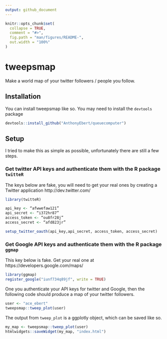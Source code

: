 ```yaml
---
output: github_document
---
```


<!-- README.md is generated from README.Rmd. Please edit that file -->

```r
knitr::opts_chunk$set(
  collapse = TRUE,
  comment = "#>",
  fig.path = "man/figures/README-",
  out.width = "100%"
)
```
# tweepsmap

<!-- badges: start -->
<!-- badges: end -->

Make a world map of your twitter followers / people you follow. 

## Installation

You can install tweepsmap like so. You may need to install the `devtools` package

``` r
devtools::install_github("AnthonyEbert/queuecomputer")
```

## Setup

I tried to make this as simple as possible, unfortunately there are still a few steps. 

### Get twitter API keys and authenticate them with the R package `twitteR`

The keys below are fake, you will need to get your real ones by creating a Twitter application http://dev.twitter.com/

```r
library(twitteR)

api_key <- “afwwefaw121”
api_secret <- “i372hr87”
access_token <- “ou8fr28j”
access_secret <- “afd823jr”

setup_twitter_oauth(api_key,api_secret, access_token, access_secret)
```

### Get Google API keys and authenticate them with the R package `ggmap`

This key below is fake. Get your real one at https://developers.google.com/maps/

```r
library(ggmap)
register_google("iunf734q89jf", write = TRUE)
```

One you authenticate your API keys for twitter and Google, then the following code should produce a map of your twitter followers. 

```r
user <- "ace_ebert"
tweepsmap::tweep_plot(user)
```

The output from `tweep_plot` is a ggplotly object, which can be saved like so. 

```r
my_map <- tweepsmap::tweep_plot(user)
htmlwidgets::saveWidget(my_map, "index.html")
```





